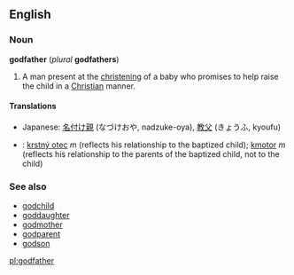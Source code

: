 ==English==
===Noun===
'''godfather''' (''plural'' '''godfathers''')

#A man present at the [[christening]] of a baby who promises to help raise the child in a [[Christian]] manner.

==== Translations ====
*Japanese: [[名付け親]] (なづけおや, nadzuke-oya), [[教父]] (きょうふ, kyoufu)
*{{sk}}: [[krstný otec]] ''m'' (reflects his relationship to the baptized child); [[kmotor#Slovak|kmotor]] ''m'' (reflects his relationship to the parents of the baptized child, not to the child)

===See also===
*[[godchild]]
*[[goddaughter]]
*[[godmother]]
*[[godparent]]
*[[godson]]

[[pl:godfather]]